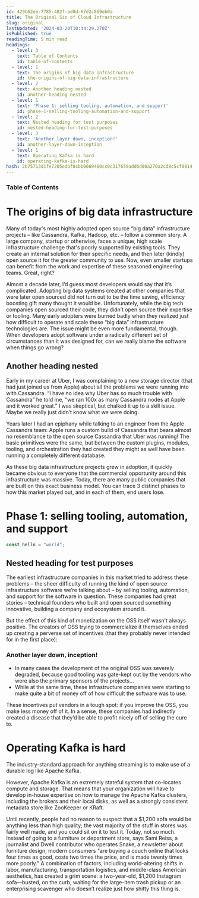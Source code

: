 ```yaml
---
id: 429b62ee-7785-482f-ad0d-67d2c869eb0a
title: The Original Sin of Cloud Infrastructure
slug: original
lastUpdated: '2024-03-20T10:34:29.270Z'
isPublished: true
readingTime: 5 min read
headings:
  - level: 3
    text: Table of Contents
    id: table-of-contents
  - level: 1
    text: The origins of big data infrastructure
    id: the-origins-of-big-data-infrastructure
  - level: 2
    text: Another heading nested
    id: another-heading-nested
  - level: 1
    text: 'Phase 1: selling tooling, automation, and support'
    id: phase-1-selling-tooling-automation-and-support
  - level: 2
    text: Nested heading for test purposes
    id: nested-heading-for-test-purposes
  - level: 3
    text: 'Another layer down, inception!'
    id: another-layer-down-inception
  - level: 1
    text: Operating Kafka is hard
    id: operating-kafka-is-hard
hash: 2b75713d1fe7205edbf0cbb0669480cc0c317659add6d00a270a2cd8c5cf0814
---
```


### Table of Contents

# The origins of big data infrastructure

Many of today's most highly adopted open source “big data” infrastructure projects – like Cassandra, Kafka, Hadoop, etc. – follow a common story. A large company, startup or otherwise, faces a unique, high scale infrastructure challenge that's poorly supported by existing tools. They create an internal solution for their specific needs, and then later (kindly) open source it for the greater community to use. Now, even smaller startups can benefit from the work and expertise of these seasoned engineering teams. Great, right?

Almost a decade later, I’d guess most developers would say that it’s complicated. Adopting big data systems created at other companies that were later open sourced did not turn out to be the time saving, efficiency boosting gift many thought it would be. Unfortunately, while the big tech companies open sourced their code, they didn’t open source their expertise or tooling. Many early adopters were burned badly when they realized just how difficult to operate and scale these “big data” infrastructure technologies are. The issue might be even more fundamental, though. When developers adopt software under a radically different set of circumstances than it was designed for, can we really blame the software when things go wrong?

## Another heading nested

Early in my career at Uber, I was complaining to a new storage director (that had just joined us from Apple) about all the problems we were running into with Cassandra. “I have no idea why Uber has so much trouble with Cassandra” he told me, “we ran 100x as many Cassandra nodes at Apple and it worked great.” I was skeptical, but chalked it up to a skill issue. Maybe we really just didn’t know what we were doing.

Years later I had an epiphany while talking to an engineer from the Apple Cassandra team: Apple runs a custom build of Cassandra that bears almost no resemblance to the open source Cassandra that Uber was running! The basic primitives were the same, but between the custom plugins, modules, tooling, and orchestration they had created they might as well have been running a completely different database.

As these big data infrastructure projects grew in adoption, it quickly became obvious to everyone that the commercial opportunity around this infrastructure was massive. Today, there are many public companies that are built on this exact business model. You can trace 3 distinct phases to how this market played out, and in each of them, end users lose.

# Phase 1: selling tooling, automation, and support

```typescript
const hello = "world";
```

## Nested heading for test purposes

The earliest infrastructure companies in this market tried to address these problems – the sheer difficulty of running the kind of open source infrastructure software we’re talking about – by selling tooling, automation, and support for the software in question. These companies had great stories – technical founders who built and open sourced something innovative, building a company and ecosystem around it.

But the effect of this kind of monetization on the OSS itself wasn’t always positive. The creators of OSS trying to commercialize it themselves ended up creating a perverse set of incentives (that they probably never intended for in the first place):

### Another layer down, inception!

- In many cases the development of the original OSS was severely degraded, because good tooling was gate-kept out by the vendors who were also the primary sponsors of the projects…
- While at the same time, these infrastructure companies were starting to make quite a bit of money off of how difficult the software was to use.

These incentives put vendors in a tough spot: if you improve the OSS, you make less money off of it. In a sense, these companies had indirectly created a disease that they’d be able to profit nicely off of selling the cure to.

# Operating Kafka is hard

The industry-standard approach for anything streaming is to make use of a durable log like Apache Kafka.

However, Apache Kafka is an extremely stateful system that co-locates compute and storage. That means that your organization will have to develop in-house expertise on how to manage the Apache Kafka clusters, including the brokers and their local disks, as well as a strongly consistent metadata store like ZooKeeper or KRaft.

Until recently, people had no reason to suspect that a $1,200 sofa would be anything less than high quality; the vast majority of the stuff in stores was fairly well made, and you could sit on it to test it. Today, not so much. Instead of going to a furniture or department store, says Sami Reiss, a journalist and Dwell contributor who operates Snake, a newsletter about furniture design, modern consumers "are buying a couch online that looks four times as good, costs two times the price, and is made twenty times more poorly." A combination of factors, including world-altering shifts in labor, manufacturing, transportation logistics, and middle-class American aesthetics, has created a grim scene: a two-year-old, $1,200 Instagram sofa—busted, on the curb, waiting for the large-item trash pickup or an enterprising scavenger who doesn’t realize just how shitty this thing is.
